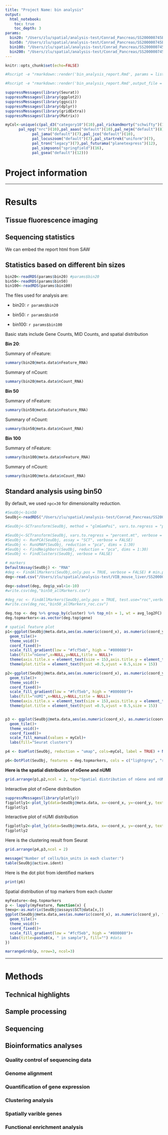 ```yaml
---
title: "Project Name: bin analysis"
output: 
  html_notebook:
    toc: true
    toc_depth: 3
params:
  bin20: "/Users/zlu/spatial/analysis-test/Conrad_Pancreas/SS200000745BL_A1_lasso_bin1.gem_BIN20.rds"
  bin50: "/Users/zlu/spatial/analysis-test/Conrad_Pancreas/SS200000745BL_A1_lasso_bin1.gem_BIN50.rds"
  bin100: "/Users/zlu/spatial/analysis-test/Conrad_Pancreas/SS200000745BL_A1_lasso_bin1.gem_BIN100.rds"
  bin200: "/Users/zlu/spatial/analysis-test/Conrad_Pancreas/SS200000745BL_A1_lasso_bin1.gem_BIN200.rds"
---
```



```r
knitr::opts_chunk$set(echo=FALSE)
```


```bash
#Rscript -e "rmarkdown::render('bin_analysis_report.Rmd', params = list(bin20 = 'SS200000481BR_D5_WT_LPS_merged.gem_BIN20.rds', bin50='SS200000481BR_D5_WT_LPS_merged.gem_BIN50.rds', bin100='SS200000481BR_D5_WT_LPS_merged.gem_BIN100.rds'), output_file = 'test.html')"

#Rscript -e "rmarkdown::render('bin_analysis_report.Rmd',output_file = 'Pancreas_out.html')"
```


```r
suppressMessages(library(Seurat))
suppressMessages(library(ggplot2))
suppressMessages(library(ggsci))
suppressMessages(library(dplyr))
suppressMessages(library(gridExtra))
suppressMessages(library(Matrix))
```


```r
myCol<-unique(c(pal_d3("category10")(10),pal_rickandmorty("schwifty")(12), pal_lancet("lanonc")(9),
      pal_npg("nrc")(10),pal_aaas("default")(10),pal_nejm("default")(8),
			pal_jama("default")(7),pal_jco("default")(10),
			pal_locuszoom("default")(7),pal_startrek("uniform")(7),
			pal_tron("legacy")(7),pal_futurama("planetexpress")(12),
			pal_simpsons("springfield")(16),
			pal_gsea("default")(12)))
```

# Project information

***

# Results 

## Tissue fluorescence imaging

## Sequencing statistics

We can embed the report html from SAW


## Statistics based on different bin sizes

```r
bin20<-readRDS(params$bin20) #params$bin20
bin50<-readRDS(params$bin50)
bin100<-readRDS(params$bin100)
```

The files used for analysis are:

- bin20: ``r params$bin20``

- bin50: ``r params$bin50``

- bin100: ``r params$bin100``

Basic stats include Gene Counts, MID Counts, and spatial distribution

**Bin 20**:

Summary of nFeature:
```r
summary(bin20@meta.data$nFeature_RNA)
```
Summary of nCount: 
```r
summary(bin20@meta.data$nCount_RNA)
```

**Bin 50**

Summary of nFeature:
```r
summary(bin50@meta.data$nFeature_RNA)
```
Summary of nCount: 
```r
summary(bin50@meta.data$nCount_RNA)
```


**Bin 100**

Summary of nFeature:
```r
summary(bin100@meta.data$nFeature_RNA)
```
Summary of nCount: 
```r
summary(bin100@meta.data$nCount_RNA)
```

## Standard analysis using bin50

By default, we used `npc=30` for dimensionality reduction.

```r
#SeuObj<-bin50
SeuObj<-readRDS("/Users/zlu/spatial/analysis-test/Conrad_Pancreas/SS200000745BL_A1_lasso_bin1.gem_BIN50.rds")
```

```r
#SeuObj<-SCTransform(SeuObj, method = "glmGamPoi", vars.to.regress = "percent.mt", verbose = FALSE)

#SeuObj<-SCTransform(SeuObj, vars.to.regress = "percent.mt", verbose = FALSE)
#SeuObj <- RunPCA(SeuObj, assay = "SCT", verbose = FALSE)
#SeuObj <- RunUMAP(SeuObj, reduction = "pca", dims = 1:30)
#SeuObj <- FindNeighbors(SeuObj, reduction = "pca", dims = 1:30)
#SeuObj <- FindClusters(SeuObj, verbose = FALSE)
```


```r
# markers
DefaultAssay(SeuObj) <- "RNA"
#deg <- FindAllMarkers(SeuObj,only.pos = TRUE, verbose = FALSE) # min.pct = 0.25, method: wilcox, logfc.threshold = 0.5,
deg<-read.csv("/Users/zlu/spatial/analysis-test/VIB_mouse_liver/SS200000481BR_D5_WT_LPS_merged.gem_BIN50.rds_SCT.rds_allMarkers.csv")

deg<-subset(deg, deg$p_val<1e-10)
#write.csv(deg,"bin50_allMarkers.csv")

#deg_roc <- FindAllMarkers(SeuObj,only.pos = TRUE, test.use="roc",verbose = FALSE) # method: roc
#write.csv(deg_roc,"bin50_allMarkers_roc.csv")

deg.top <- deg %>% group_by(cluster) %>% top_n(n = 1, wt = avg_log2FC)
deg.topmarkers<-as.vector(deg.top$gene)

```

```r
# spatial feature plot
p1<-ggplot(SeuObj@meta.data,aes(as.numeric(coord_x), as.numeric(coord_y), fill= nFeature_RNA))+
  geom_tile()+
  theme_void()+
  coord_fixed()+
  scale_fill_gradient(low = "#fcf5eb", high = "#800080")+
  labs(fill="nGene",x=NULL,y=NULL,title = NULL)+
  theme(axis.title.x = element_text(size = 15),axis.title.y = element_text(size = 15) )+ 
  theme(plot.title = element_text(hjust =0.5,vjust = 0.5,size = 15))

p2<-ggplot(SeuObj@meta.data,aes(as.numeric(coord_x), as.numeric(coord_y), fill= nCount_RNA))+
  geom_tile()+
  theme_void()+
  coord_fixed()+
  scale_fill_gradient(low = "#fcf5eb", high = "#800080")+
  labs(fill="nUMI",x=NULL,y=NULL,title = NULL)+
  theme(axis.title.x = element_text(size = 15),axis.title.y = element_text(size = 15) )+ 
  theme(plot.title = element_text(hjust =0.5,vjust = 0.5,size = 15))


p3 <- ggplot(SeuObj@meta.data,aes(as.numeric(coord_x), as.numeric(coord_y), fill= seurat_clusters))+ 
  geom_tile()+
  theme_void()+
  coord_fixed()+ 
  scale_fill_manual(values = myCol)+
  labs(fill="Seurat clusters")

p4 <- DimPlot(SeuObj, reduction = "umap", cols=myCol, label = TRUE) + NoLegend() + coord_fixed()

p6<-DotPlot(SeuObj, features = deg.topmarkers, cols = c("lightgrey", "red")) + NoLegend() + RotatedAxis()
```

**Here is the spatial distribution of nGene and nUMI**

```r
grid.arrange(p1,p2,ncol = 2, top="Spatial distribution of nGene and nUMI")
```
Interactive plot of nGene distribution
```r
suppressMessages(library(plotly))
figplotly1<-plot_ly(data=SeuObj@meta.data, x=~coord_x, y=~coord_y, text = ~paste('nGene', nFeature_RNA), color = ~nFeature_RNA, colorscale='Purples',reversescale =F, verbose=FALSE) #https://plotly.com/r/builtin-colorscales/
figplotly1
```

Interactive plot of nUMI distribution
```r
figplotly2<-plot_ly(data=SeuObj@meta.data, x=~coord_x, y=~coord_y, text = ~paste('nCount', nCount_RNA), color = ~nCount_RNA, colorscale='Blues',reversescale =F, verbose=FALSE)
figplotly2
```



Here is the clustering result from Seurat

```r
grid.arrange(p4,p3,ncol = 2)
```

```r
message("Number of cells/bin_units in each cluster:")
table(SeuObj@active.ident)
```


Here is the dot plot from identified markers

```r
print(p6)
```

Spatial distribution of top markers from each cluster
```r
myFeature<-deg.topmarkers
p <- lapply(myFeature, function(x) {
tmexp<-as.matrix(SeuObj@assays$SCT@data[x,])  
ggplot(SeuObj@meta.data,aes(as.numeric(coord_x), as.numeric(coord_y), fill= tmexp[,1]))+ 
  geom_tile()+
  theme_void()+
  coord_fixed()+ 
  scale_fill_gradient(low = "#fcf5eb", high = "#800080")+
  labs(title=paste0(x, " in sample"), fill="") #data
})

```

```r
marrangeGrob(p, nrow=3, ncol=3)
```

***
# Methods
## Technical highlights
## Sample processing
## Sequencing
## Bioinformatics analyses
### Quality control of sequencing data
### Genome alignment
### Quantification of gene expression
### Clustering analysis
### Spatially varible genes
### Functional enrichment analysis

